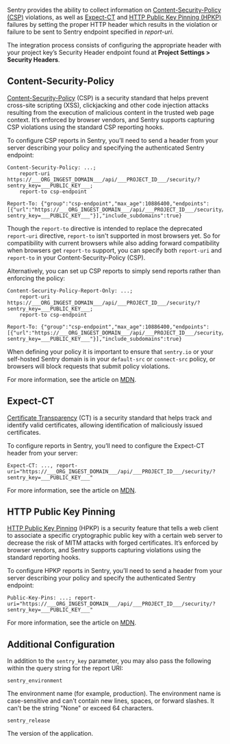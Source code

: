 Sentry provides the ability to collect information on [Content-Security-Policy (CSP)](https://developer.mozilla.org/en-US/docs/Web/HTTP/Headers/Content-Security-Policy) violations, as well as [Expect-CT](https://developer.mozilla.org/en-US/docs/Web/HTTP/Headers/Expect-CT) and [HTTP Public Key Pinning (HPKP)](https://developer.mozilla.org/en-US/docs/Web/HTTP/Public_Key_Pinning) failures by setting the proper HTTP header which results in the violation or failure to be sent to Sentry endpoint specified in _report-uri_.

The integration process consists of configuring the appropriate header with your project key’s Security Header endpoint found at **Project Settings > Security Headers**.

## Content-Security-Policy

[Content-Security-Policy](https://en.wikipedia.org/wiki/Content_Security_Policy) (CSP) is a security standard that helps prevent cross-site scripting (XSS), clickjacking and other code injection attacks resulting from the execution of malicious content in the trusted web page context. It’s enforced by browser vendors, and Sentry supports capturing CSP violations using the standard CSP reporting hooks.

To configure CSP reports in Sentry, you’ll need to send a header from your server describing your policy and specifying the authenticated Sentry endpoint:


```
Content-Security-Policy: ...;
    report-uri https://___ORG_INGEST_DOMAIN___/api/___PROJECT_ID___/security/?sentry_key=___PUBLIC_KEY___;
    report-to csp-endpoint

Report-To: {"group":"csp-endpoint","max_age":10886400,"endpoints":[{"url":"https://___ORG_INGEST_DOMAIN___/api/___PROJECT_ID___/security/?sentry_key=___PUBLIC_KEY___"}],"include_subdomains":true}
```

<Alert title="Compatibility Recommendation">

Though the `report-to` directive is intended to replace the deprecated `report-uri` directive, `report-to` isn't supported in most browsers yet. So for compatibility with current browsers while also adding forward compatibility when browsers get `report-to` support, you can specify both `report-uri` and `report-to` in your Content-Security-Policy (CSP).

</Alert>

Alternatively, you can set up CSP reports to simply send reports rather than enforcing the policy:


```
Content-Security-Policy-Report-Only: ...;
    report-uri https://___ORG_INGEST_DOMAIN___/api/___PROJECT_ID___/security/?sentry_key=___PUBLIC_KEY___;
    report-to csp-endpoint

Report-To: {"group":"csp-endpoint","max_age":10886400,"endpoints":[{"url":"https://___ORG_INGEST_DOMAIN___/api/___PROJECT_ID___/security/?sentry_key=___PUBLIC_KEY___"}],"include_subdomains":true}
```

When defining your policy it is important to ensure that `sentry.io` or your self-hosted Sentry domain is in your `default-src` or `connect-src` policy, or browsers will block requests that submit policy violations.

For more information, see the article on [MDN](https://developer.mozilla.org/en-US/docs/Web/HTTP/Headers/Content-Security-Policy).

## Expect-CT

[Certificate Transparency](https://en.wikipedia.org/wiki/Certificate_Transparency) (CT) is a security standard that helps track and identify valid certificates, allowing identification of maliciously issued certificates.

To configure reports in Sentry, you’ll need to configure the Expect-CT header from your server:


```
Expect-CT: ..., report-uri="https://___ORG_INGEST_DOMAIN___/api/___PROJECT_ID___/security/?sentry_key=___PUBLIC_KEY___"
```

For more information, see the article on [MDN](https://developer.mozilla.org/en-US/docs/Web/HTTP/Headers/Expect-CT).

## HTTP Public Key Pinning

[HTTP Public Key Pinning](https://en.wikipedia.org/wiki/HTTP_Public_Key_Pinning) (HPKP) is a security feature that tells a web client to associate a specific cryptographic public key with a certain web server to decrease the risk of MITM attacks with forged certificates. It’s enforced by browser vendors, and Sentry supports capturing violations using the standard reporting hooks.

To configure HPKP reports in Sentry, you’ll need to send a header from your server describing your policy and specify the authenticated Sentry endpoint:


```
Public-Key-Pins: ...; report-uri="https://___ORG_INGEST_DOMAIN___/api/___PROJECT_ID___/security/?sentry_key=___PUBLIC_KEY___"
```

For more information, see the article on [MDN](https://developer.mozilla.org/en-US/docs/Web/HTTP/Public_Key_Pinning).

## Additional Configuration

In addition to the `sentry_key` parameter, you may also pass the following within the query string for the report URI:

`sentry_environment`

The environment name (for example, production).
The environment name is case-sensitive and can't contain new lines, spaces, or forward slashes. It can't be the string "None" or exceed 64 characters.

`sentry_release`

The version of the application.
